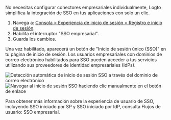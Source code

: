 No necesitas configurar conectores empresariales individualmente, Logto simplifica la integración de SSO en tus aplicaciones con solo un clic.

1. Navega a: [Consola > Experiencia de inicio de sesión > Registro e inicio de sesión](https://cloud.logto.io/to/sign-in-experience/sign-up-and-sign-in).
2. Habilita el interruptor "SSO empresarial".
3. Guarda los cambios.

Una vez habilitado, aparecerá un botón de "Inicio de sesión único (SSO)" en tu página de inicio de sesión. Los usuarios empresariales con dominios de correo electrónico habilitados para SSO pueden acceder a tus servicios utilizando sus proveedores de identidad empresariales (IdPs).

<img
  src="/img/tutorial/sso-email-auto-navigation.png"
  alt="Detección automática de inicio de sesión SSO a través del dominio de correo electrónico"
/>
<img
  src="/img/tutorial/sso-link-button-navigation.png"
  alt="Navegar al inicio de sesión SSO haciendo clic manualmente en el botón de enlace"
/>

Para obtener más información sobre la experiencia de usuario de SSO, incluyendo SSO iniciado por SP y SSO iniciado por IdP, consulta Flujos de usuario: <MainSiteUrl href="/end-user-flows/enterprise-sso">SSO empresarial</MainSiteUrl>.
